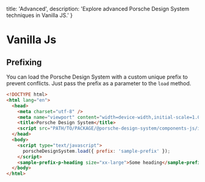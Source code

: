   title: 'Advanced',
  description: 'Explore advanced Porsche Design System techniques in Vanilla JS.'
}

# Vanilla Js

## Prefixing

You can load the Porsche Design System with a custom unique prefix to prevent conflicts. Just pass the prefix as a
parameter to the `load` method.

```html
<!DOCTYPE html>
<html lang="en">
  <head>
    <meta charset="utf-8" />
    <meta name="viewport" content="width=device-width,initial-scale=1.0" />
    <title>Porsche Design System</title>
    <script src="PATH/TO/PACKAGE/@porsche-design-system/components-js/index.js"></script>
  </head>
  <body>
    <script type="text/javascript">
      porscheDesignSystem.load({ prefix: 'sample-prefix' });
    </script>
    <sample-prefix-p-heading size="xx-large">Some heading</sample-prefix-p-heading>
  </body>
</html>
```
